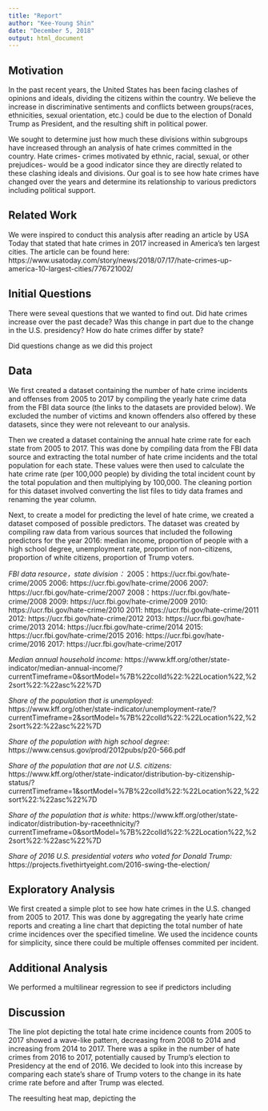 ```yaml
---
title: "Report"
author: "Kee-Young Shin"
date: "December 5, 2018"
output: html_document
---
```


## Motivation

  In the past recent years, the United States has been facing clashes of opinions and ideals, dividing the citizens within the country. We believe the increase in discriminative sentiments and conflicts between groups(races, ethnicities, sexual orientation, etc.) could be due to the election of Donald Trump as President, and the resulting shift in political power. 
  
  We sought to determine just how much these divisions within subgroups have increased through an analysis of hate crimes committed in the country. Hate crimes- crimes motivated by ethnic, racial, sexual, or other prejudices- would be a good indicator since they are directly related to these clashing ideals and divisions. Our goal is to see how hate crimes have changed over the years and determine its relationship to various predictors including political support. 
  
## Related Work

  We were inspired to conduct this analysis after reading an article by USA Today that stated that hate crimes in 2017 increased in America's ten largest cities. The article can be found here: https://www.usatoday.com/story/news/2018/07/17/hate-crimes-up-america-10-largest-cities/776721002/
  
## Initial Questions

  There were seveal questions that we wanted to find out. Did hate crimes increase over the past decade? Was this change in part due to the change in the U.S. presidency? How do hate crimes differ by state? 

Did questions change as we did this project

## Data

  We first created a dataset containing the number of hate crime incidents and offenses from 2005 to 2017 by compiling the yearly hate crime data from the FBI data source (the links to the datasets are provided below). We excluded the number of victims and known offenders also offered by these datasets, since they were not releveant to our analysis. 
  
  Then we created a dataset containing the annual hate crime rate for each state from 2005 to 2017. This was done by compiling data from the FBI data source and extracting the total number of hate crime incidents and the total population for each state. These values were then used to calculate the hate crime rate (per 100,000 people) by dividing the total incident count by the total population and then multiplying by 100,000. The cleaning portion for this dataset involved converting the list files to tidy data frames and renaming the year column.
  
  Next, to create a model for predicting the level of hate crime, we created a dataset composed of possible predictors. The dataset was created by compiling raw data from various sources that included the following predictors for the year 2016: median income, proportion of people with a high school degree, unemployment rate, proportion of non-citizens, proportion of white citizens, proportion of Trump voters.  
  
*FBI data resource，state division：*
2005：https://ucr.fbi.gov/hate-crime/2005
2006: https://ucr.fbi.gov/hate-crime/2006
2007: https://ucr.fbi.gov/hate-crime/2007
2008：https://ucr.fbi.gov/hate-crime/2008
2009: https://ucr.fbi.gov/hate-crime/2009
2010: https://ucr.fbi.gov/hate-crime/2010
2011: https://ucr.fbi.gov/hate-crime/2011
2012: https://ucr.fbi.gov/hate-crime/2012
2013: https://ucr.fbi.gov/hate-crime/2013
2014: https://ucr.fbi.gov/hate-crime/2014
2015: https://ucr.fbi.gov/hate-crime/2015
2016: https://ucr.fbi.gov/hate-crime/2016
2017: https://ucr.fbi.gov/hate-crime/2017

*Median annual household income:* https://www.kff.org/other/state-indicator/median-annual-income/?currentTimeframe=0&sortModel=%7B%22colId%22:%22Location%22,%22sort%22:%22asc%22%7D
 
*Share of the population that is unemployed:* https://www.kff.org/other/state-indicator/unemployment-rate/?currentTimeframe=2&sortModel=%7B%22colId%22:%22Location%22,%22sort%22:%22asc%22%7D
 
*Share of the population with high school degree:* https://www.census.gov/prod/2012pubs/p20-566.pdf
 
*Share of the population that are not U.S. citizens:* https://www.kff.org/other/state-indicator/distribution-by-citizenship-status/?currentTimeframe=1&sortModel=%7B%22colId%22:%22Location%22,%22sort%22:%22asc%22%7D
 
*Share of the population that is white:* https://www.kff.org/other/state-indicator/distribution-by-raceethnicity/?currentTimeframe=0&sortModel=%7B%22colId%22:%22Location%22,%22sort%22:%22asc%22%7D
 
*Share of 2016 U.S. presidential voters who voted for Donald Trump:* https://projects.fivethirtyeight.com/2016-swing-the-election/
  
## Exploratory Analysis 

  We first created a simple plot to see how hate crimes in the U.S. changed from 2005 to 2017. This was done by aggregating the yearly hate crime reports and creating a line chart that depicting the total number of hate crime incidences over the specified timeline. We used the incidence counts for simplicity, since there could be multiple offenses commited per incident. 
  
## Additional Analysis

  We performed a multilinear regression to see if predictors including
  
## Discussion

  The line plot depicting the total hate crime incidence counts from 2005 to 2017 showed a wave-like pattern, decreasing from 2008 to 2014 and increasing from 2014 to 2017. There was a spike in the number of hate crimes from 2016 to 2017, potentially caused by Trump's election to Presidency at the end of 2016. We decided to look into this increase by comparing each state's share of Trump voters to the change in its hate crime rate before and after Trump was elected. 
  
  The reesulting heat map, depicting the 
